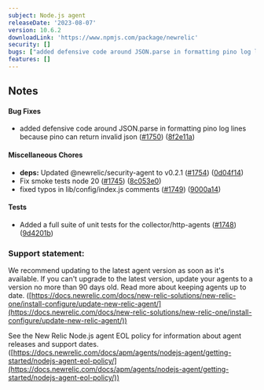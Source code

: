 ```yaml
---
subject: Node.js agent
releaseDate: '2023-08-07'
version: 10.6.2
downloadLink: 'https://www.npmjs.com/package/newrelic'
security: []
bugs: ["added defensive code around JSON.parse in formatting pino log lines because pino can return invalid json"]
features: []
---
```


## Notes

#### Bug Fixes

* added defensive code around JSON.parse in formatting pino log lines because pino can return invalid json ([#1750](https://github.com/newrelic/node-newrelic/pull/1750)) ([8f2e11a](https://github.com/newrelic/node-newrelic/commit/8f2e11ab0d018d2a99b928cd3ec189a74ff8d6d6))

#### Miscellaneous Chores

* **deps:** Updated @newrelic/security-agent to v0.2.1 ([#1754](https://github.com/newrelic/node-newrelic/pull/1754)) ([0d04f14](https://github.com/newrelic/node-newrelic/commit/0d04f14f1383d903b4c30a787c4079b3dec01323))
* Fix smoke tests node 20 ([#1745](https://github.com/newrelic/node-newrelic/pull/1745)) ([8c053e0](https://github.com/newrelic/node-newrelic/commit/8c053e00e289f214105fc3919b206ac160e81a2d))
* fixed typos in lib/config/index.js comments ([#1749](https://github.com/newrelic/node-newrelic/pull/1749)) ([9000a14](https://github.com/newrelic/node-newrelic/commit/9000a14a48ba6c29ac6b7f0ffeb94eace9d4a37a))

#### Tests

* Added a full suite of unit tests for the collector/http-agents ([#1748](https://github.com/newrelic/node-newrelic/pull/1748)) ([9d4201b](https://github.com/newrelic/node-newrelic/commit/9d4201b9035dc629bd4f4a1c0ea72a6e14172356))

### Support statement:

We recommend updating to the latest agent version as soon as it's available. If you can't upgrade to the latest version, update your agents to a version no more than 90 days old. Read more about keeping agents up to date. ([https://docs.newrelic.com/docs/new-relic-solutions/new-relic-one/install-configure/update-new-relic-agent/](https://docs.newrelic.com/docs/new-relic-solutions/new-relic-one/install-configure/update-new-relic-agent/))

See the New Relic Node.js agent EOL policy for information about agent releases and support dates. ([https://docs.newrelic.com/docs/apm/agents/nodejs-agent/getting-started/nodejs-agent-eol-policy/](https://docs.newrelic.com/docs/apm/agents/nodejs-agent/getting-started/nodejs-agent-eol-policy/))
